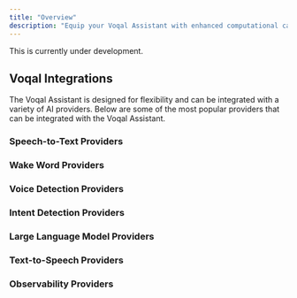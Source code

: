 ```yaml
---
title: "Overview"
description: "Equip your Voqal Assistant with enhanced computational capabilities."
---
```


<Warning>This is currently under development.</Warning>

## Voqal Integrations

The Voqal Assistant is designed for flexibility and can be integrated with a variety of AI providers.
Below are some of the most popular providers that can be integrated with the Voqal Assistant.

### Speech-to-Text Providers

<CardGroup cols={4}>
<Card
    title="Deepgram"
    href="/integrations/provider/deepgram"
    icon="trophy-star"
></Card>
<Card
  title="OpenAI"
  href="/integrations/analytics/openai"
  icon="star"
></Card>
<Card
    title="Picovoice"
    href="/integrations/provider/picovoice"
    icon="star-half"
></Card>
</CardGroup>

### Wake Word Providers

<CardGroup cols={4}>
<Card
    title="Deepgram"
    href="/integrations/provider/deepgram"
    icon="trophy-star"
></Card>
<Card
    title="Picovoice"
    href="/integrations/provider/picovoice"
    icon="star"
></Card>
</CardGroup>

### Voice Detection Providers

<CardGroup cols={4}>
<Card
    title="Picovoice"
    href="/integrations/provider/picovoice"
    icon="trophy-star"
></Card>
<Card
    title="Voqal"
    href="/integrations/provider/voqal"
    icon="star-half"
></Card>
</CardGroup>

### Intent Detection Providers

<CardGroup cols={4}>
<Card
    title="Deepgram"
    href="/integrations/provider/deepgram"
    icon="trophy-star"
></Card>
<Card
    title="Picovoice"
    href="/integrations/provider/picovoice"
    icon="star"
></Card>
</CardGroup>

### Large Language Model Providers

<CardGroup cols={4}>
<Card
    title="OpenAI"
    href="/integrations/provider/openai"
    icon="trophy-star"
></Card>
<Card
    title="Mistral AI"
    href="/integrations/provider/mistralai"
    icon="star-half"
></Card>
</CardGroup>

### Text-to-Speech Providers

<CardGroup cols={4}>
<Card
    title="OpenAI"
    href="/integrations/provider/openai"
    icon="trophy-star"
></Card>
<Card
    title="Deepgram"
    href="/integrations/provider/deepgram"
    icon="star"
></Card>
<Card
    title="Picovoice"
    href="/integrations/provider/picovoice"
    icon="star-half"
></Card>
</CardGroup>

### Observability Providers

<CardGroup cols={4}>
<Card
    title="Helicone"
    href="/integrations/provider/helicone"
    icon="trophy-star"
></Card>
</CardGroup>
